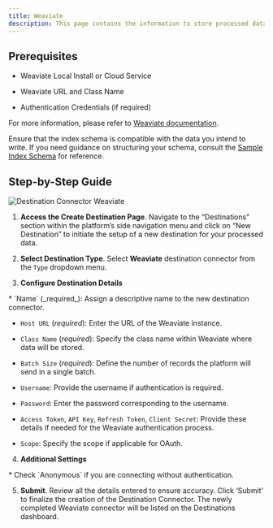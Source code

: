 ```yaml
---
title: Weaviate 
description: This page contains the information to store processed data to Weaviate.
---
```


## Prerequisites

*   Weaviate Local Install or Cloud Service
    
*   Weaviate URL and Class Name
    
*   Authentication Credentials (if required)
    

For more information, please refer to [Weaviate documentation](https://weaviate.io/developers/weaviate/current/).

<Warning>

Ensure that the index schema is compatible with the data you intend to write. If you need guidance on structuring your schema, consult the [Sample Index Schema](/open-source/ingest/destination-connectors/weaviate#sample-index-schema) for reference.
</Warning>

## Step-by-Step Guide

![Destination Connector Weaviate](/img/platform/Destination-Weaviate.png)

1.  **Access the Create Destination Page**. Navigate to the “Destinations” section within the platform’s side navigation menu and click on “New Destination” to initiate the setup of a new destination for your processed data.
    
2.  **Select Destination Type**. Select **Weaviate** destination connector from the `Type` dropdown menu.
    
3.  **Configure Destination Details**
    
<Note>
*   `Name` (_required_): Assign a descriptive name to the new destination connector.
    
*   `Host URL` (_required_): Enter the URL of the Weaviate instance.
    
*   `Class Name` (_required_): Specify the class name within Weaviate where data will be stored.
    
*   `Batch Size` (_required_): Define the number of records the platform will send in a single batch.
    
*   `Username`: Provide the username if authentication is required.
    
*   `Password`: Enter the password corresponding to the username.
    
*   `Access Token`, `API Key`, `Refresh Token`, `Client Secret`: Provide these details if needed for the Weaviate authentication process.
    
*   `Scope`: Specify the scope if applicable for OAuth.
</Note>  

4.  **Additional Settings**
    
<Note>
*   Check `Anonymous` if you are connecting without authentication.
</Note>

5.  **Submit**. Review all the details entered to ensure accuracy. Click ‘Submit’ to finalize the creation of the Destination Connector. The newly completed Weaviate connector will be listed on the Destinations dashboard.